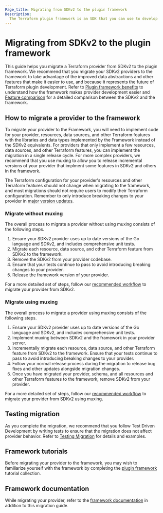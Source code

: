 ```yaml
---
Page_title: Migrating from SDKv2 to the plugin framework
Description:
  The Terraform plugin framework is an SDK that you can use to develop Terraform providers that offers several advantages over SDKv2. Learn how to migrate your SDKv2 provider to the framework.
---
```


# Migrating from SDKv2 to the plugin framework

This guide helps you migrate a Terraform provider from SDKv2 to the plugin
framework. We recommend that you migrate your SDKv2 providers to the framework
to take advantage of the improved data abstractions and other features that make
it easier to use, and because it represents the future of Terraform plugin
development. Refer to [Plugin framework
benefits](/terraform/plugin/framework-benefits) to understand how the framework
makes provider development easier and [Feature
comparison](/terraform/plugin/framework/migrating/benefits) for a detailed
comparison between the SDKv2 and the framework.

## How to migrate a provider to the framework

To migrate your provider to the Framework, you will need to implement code for
your provider, resources, data sources, and other Terraform features with the
libraries and data types implemented by the Framework instead of the SDKv2
equivalents. For providers that only implement a few resources, data sources,
and other Terraform features, you can implement the migration in a single
release cycle. For more complex providers, we recommend that you use muxing to
allow you to release incremental versions of your provider that implment some
features in SDKv2 and others in the framework.

The Terraform configuration for your provider's resources and other Terraform
features should not change when migrating to the framework, and most migrations
should not require users to modify their Terraform configuration. Remember to
only introduce breaking changes to your provider in [major version
updates](/terraform/plugin/best-practices/versioning#versioning-specification).

### Migrate without muxing

The overall process to migrate a provider without using muxing consists of the
following steps.

1. Ensure your SDKv2 provider uses up to date versions of the Go language and
   SDKv2, and includes comprehensive unit tests.
1. Migrate each resource, data source, and other Terraform feature from SDKv2 to
   the framework.
1. Remove the SDKv2 from your provider codebase.
1. Ensure that your tests continue to pass to avoid introducing breaking changes
   to your provider.
1. Release the framework version of your provider.

For a more detailed set of steps, follow our [recommended
workflow](/terraform/plugin/framework/migrating/workflow#migrate-without-muxing)
to migrate your provider from SDKv2.

### Migrate using muxing

The overall process to migrate a provider using muxing consists of the following
steps.

1. Ensure your SDKv2 provider uses up to date versions of the Go language and
   SDKv2, and includes comprehensive unit tests.
1. Implement muxing between SDKv2 and the framework in your provider server.
1. Incrementally migrate each resource, data source, and other Terraform feature
   from SDKv2 to the framework. Ensure that your tests continue to pass to avoid introducing breaking changes to your provider.
1. Follow your normal release process during the migration to release bug fixes
   and other updates alongside migration changes.
1. Once you have migrated your provider, schema, and all resources and other
   Terraform features to the framework, remove SDKv2 from your provider.

For a more detailed set of steps, follow our [recommended
workflow](/terraform/plugin/framework/migrating/workflow#migrate-with-muxing) to
migrate your provider from SDKv2 using muxing.

## Testing migration

As you complete the migration, we recommend that you follow Test Driven
Development by writing tests to ensure that the migration does not affect
provider behavior. Refer to [Testing
Migration](/terraform/plugin/framework/migrating/testing) for
details and examples.

## Framework tutorials

Before migrating your provider to the framework, you may wish to familiarize
yourself with the framework by completing the [plugin
framework](/terraform/tutorials/providers-plugin-framework) tutorial collection.

## Framework documentation

While migrating your provider, refer to the [framework
documentation](/terraform/plugin/framework) in addition to this migration guide.
